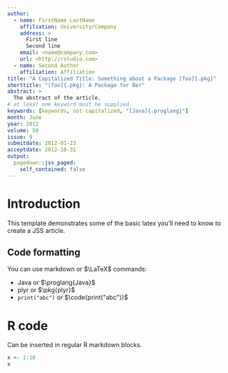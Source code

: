 ```yaml
---
author:
  - name: FirstName LastName
    affiliation: University/Company
    address: >
      First line
      Second line
    email: <name@company.com>
    url: <http://rstudio.com>
  - name: Second Author
    affiliation: Affiliation
title: "A Capitalized Title: Something about a Package [foo]{.pkg}"
shorttitle: "[foo]{.pkg}: A Package for Bar"
abstract: >
  The abstract of the article.
# at least one keyword must be supplied
keywords: [keywords, not capitalized, "[Java]{.proglang}"]
month: June
year: 2012
volume: 50
issue: 9
submitdate: 2012-01-23
acceptdate: 2012-10-31
output: 
  pagedown::jss_paged:
    self_contained: false
---
```


# Introduction

This template demonstrates some of the basic latex you'll need to know to create a JSS article.

## Code formatting

You can use markdown or $\LaTeX$ commands:

* [Java]{.proglang} or $\proglang{Java}$ 
* [plyr]{.pkg} or $\pkg{plyr}$
* `print("abc")` or $\code{print("abc")}$

# R code

Can be inserted in regular R markdown blocks.

```r
x <- 1:10
x
```

